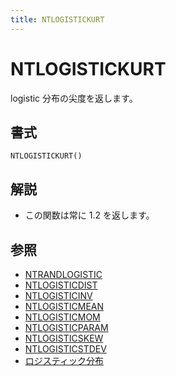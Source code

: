 ```yaml
---
title: NTLOGISTICKURT
---
```



# NTLOGISTICKURT

logistic 分布の尖度を返します。

## 書式

```excel
NTLOGISTICKURT()
```

## 解説

- この関数は常に 1.2 を返します。

## 参照

- [NTRANDLOGISTIC](../01-random-numbers/01-single-series/09-ntrandlogistic.mdx)
- [NTLOGISTICDIST](055-ntlogisticdist.mdx)
- [NTLOGISTICINV](056-ntlogisticinv.mdx)
- [NTLOGISTICMEAN](058-ntlogisticmean.mdx)
- [NTLOGISTICMOM](059-ntlogisticmom.mdx)
- [NTLOGISTICPARAM](060-ntlogisticparam.mdx)
- [NTLOGISTICSKEW](061-ntlogisticskew.mdx)
- [NTLOGISTICSTDEV](062-ntlogisticstdev.mdx)
- [ロジスティック分布](../../05-gallery-of-distributions/logistic-distribution.mdx)
